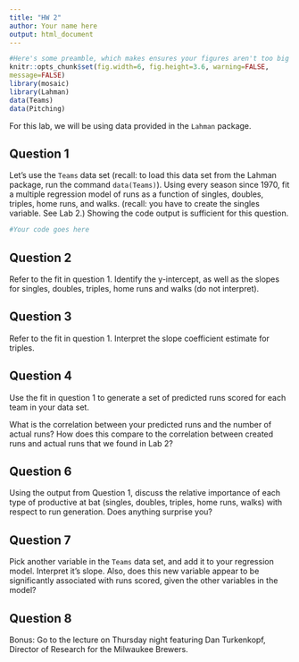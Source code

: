 ```yaml
---
title: "HW 2"
author: Your name here
output: html_document
---
```


```r
#Here's some preamble, which makes ensures your figures aren't too big
knitr::opts_chunk$set(fig.width=6, fig.height=3.6, warning=FALSE,
message=FALSE)
library(mosaic)
library(Lahman)
data(Teams)
data(Pitching)
```

For this lab, we will be using data provided in the `Lahman` package. 

## Question 1

Let's use the `Teams` data set (recall: to load this data set from the Lahman package, run the command `data(Teams)`). Using every season since 1970, fit a multiple regression model of runs as a function of singles, doubles, triples, home runs, and walks. (recall: you have to create the singles variable. See Lab 2.) Showing the code output is sufficient for this question.

```r
#Your code goes here
```


## Question 2

Refer to the fit in question 1. Identify the y-intercept, as well as the slopes for singles, doubles, triples, home runs and walks (do not interpret).



## Question 3

Refer to the fit in question 1. Interpret the slope coefficient estimate for triples.



## Question 4

Use the fit in question 1 to generate a set of predicted runs scored for each team in your data set. 

What is the correlation between your predicted runs and the number of actual runs? How does this compare to the correlation between created runs and actual runs that we found in Lab 2?


## Question 6

Using the output from Question 1, discuss the relative importance of each type of productive at bat (singles, doubles, triples, home runs, walks) with respect to run generation. Does anything surprise you?


## Question 7

Pick another variable in the `Teams` data set, and add it to your regression model. Interpret it's slope.  Also, does this new variable appear to be significantly associated with runs scored, given the other variables in the model?



## Question 8

Bonus: Go to the lecture on Thursday night featuring Dan Turkenkopf, Director of Research for the Milwaukee Brewers. 


